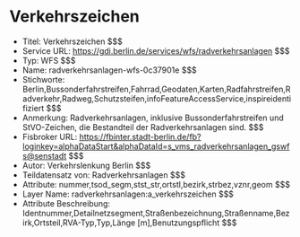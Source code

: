 # Verkehrszeichen
- Titel: Verkehrszeichen $$$
- Service URL: https://gdi.berlin.de/services/wfs/radverkehrsanlagen $$$
- Typ: WFS $$$
- Name: radverkehrsanlagen-wfs-0c37901e $$$
- Stichworte: Berlin,Bussonderfahrstreifen,Fahrrad,Geodaten,Karten,Radfahrstreifen,Radverkehr,Radweg,Schutzsteifen,infoFeatureAccessService,inspireidentifiziert $$$
- Anmerkung: Radverkehrsanlagen, inklusive Bussonderfahrstreifen und StVO-Zeichen, die Bestandteil der Radverkehrsanlagen sind. $$$
- Fisbroker URL: https://fbinter.stadt-berlin.de/fb?loginkey=alphaDataStart&alphaDataId=s_vms_radverkehrsanlagen_gswfs@senstadt $$$
- Autor: Verkehrslenkung Berlin $$$
- Teildatensatz von: Radverkehrsanlagen $$$
- Attribute: nummer,tsod_segm,stst_str,ortstl,bezirk,strbez,vznr,geom $$$
- Layer Name: radverkehrsanlagen:a_verkehrszeichen $$$
- Attribute Beschreibung: Identnummer,Detailnetzsegment,Straßenbezeichnung,Straßenname,Bezirk,Ortsteil,RVA-Typ,Typ,Länge [m],Benutzungspflicht $$$
